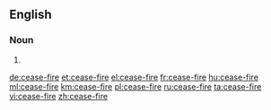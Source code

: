 ==English==

===Noun===
{{en-noun|head=[[cease]]-[[fire]]}}

# {{alternative spelling of|ceasefire}}

[[de:cease-fire]]
[[et:cease-fire]]
[[el:cease-fire]]
[[fr:cease-fire]]
[[hu:cease-fire]]
[[ml:cease-fire]]
[[km:cease-fire]]
[[pl:cease-fire]]
[[ru:cease-fire]]
[[ta:cease-fire]]
[[vi:cease-fire]]
[[zh:cease-fire]]